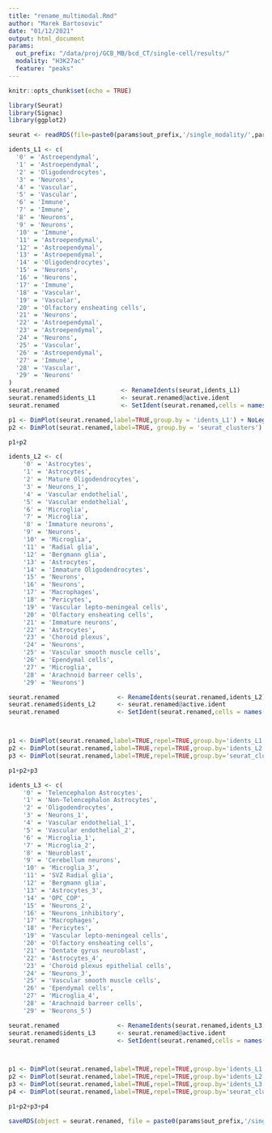 ```yaml
---
title: "rename_multimodal.Rmd"
author: "Marek Bartosovic"
date: "01/12/2021"
output: html_document
params:
  out_prefix: "/data/proj/GCB_MB/bcd_CT/single-cell/results/"
  modality: "H3K27ac"
  feature: "peaks"
---
```


```r
knitr::opts_chunk$set(echo = TRUE)
```   


```r
library(Seurat)
library(Signac)
library(ggplot2)
```

```r
seurat <- readRDS(file=paste0(params$out_prefix,'/single_modality/',params$modality,'/seurat/',params$feature,'/Seurat_object_clustered.Rds'))
```


```r
idents_L1 <- c(
  '0' = 'Astroependymal',
  '1' = 'Astroependymal',
  '2' = 'Oligodendrocytes',
  '3' = 'Neurons',
  '4' = 'Vascular',
  '5' = 'Vascular',
  '6' = 'Immune',
  '7' = 'Immune',
  '8' = 'Neurons',
  '9' = 'Neurons',
  '10' = 'Immune',
  '11' = 'Astroependymal',
  '12' = 'Astroependymal',
  '13' = 'Astroependymal',
  '14' = 'Oligodendrocytes',
  '15' = 'Neurons',
  '16' = 'Neurons',
  '17' = 'Immune',
  '18' = 'Vascular',
  '19' = 'Vascular',
  '20' = 'Olfactory ensheating cells',
  '21' = 'Neurons',
  '22' = 'Astroependymal',
  '23' = 'Astroependymal',
  '24' = 'Neurons',
  '25' = 'Vascular',
  '26' = 'Astroependymal',
  '27' = 'Immune',
  '28' = 'Vascular',
  '29' = 'Neurons'
)
seurat.renamed                 <- RenameIdents(seurat,idents_L1)
seurat.renamed$idents_L1       <- seurat.renamed@active.ident
seurat.renamed                 <- SetIdent(seurat.renamed,cells = names(seurat.renamed$seurat_clusters), value = seurat.renamed$seurat_clusters)

p1 <- DimPlot(seurat.renamed,label=TRUE,group.by = 'idents_L1') + NoLegend()
p2 <- DimPlot(seurat.renamed,label=TRUE, group.by = 'seurat_clusters') + NoLegend()

p1+p2
```




```r
idents_L2 <- c(
    '0' = 'Astrocytes',
    '1' = 'Astrocytes',
    '2' = 'Mature Oligodendrocytes',
    '3' = 'Neurons_1',
    '4' = 'Vascular endothelial',
    '5' = 'Vascular endothelial',
    '6' = 'Microglia',
    '7' = 'Microglia',
    '8' = 'Immature neurons',
    '9' = 'Neurons',
    '10' = 'Microglia',
    '11' = 'Radial glia',
    '12' = 'Bergmann glia',
    '13' = 'Astrocytes',
    '14' = 'Immature Oligodendrocytes',
    '15' = 'Neurons',
    '16' = 'Neurons',
    '17' = 'Macrophages',
    '18' = 'Pericytes',
    '19' = 'Vascular lepto-meningeal cells',
    '20' = 'Olfactory ensheating cells',
    '21' = 'Immature neurons',
    '22' = 'Astrocytes',
    '23' = 'Choroid plexus',
    '24' = 'Neurons',
    '25' = 'Vascular smooth muscle cells',
    '26' = 'Ependymal cells',
    '27' = 'Microglia',
    '28' = 'Arachnoid barreer cells',
    '29' = 'Neurons')

seurat.renamed                <- RenameIdents(seurat.renamed,idents_L2)
seurat.renamed$idents_L2      <- seurat.renamed@active.ident
seurat.renamed                <- SetIdent(seurat.renamed,cells = names(seurat.renamed$seurat_clusters), value = seurat.renamed$seurat_clusters)



p1 <- DimPlot(seurat.renamed,label=TRUE,repel=TRUE,group.by='idents_L1', label.size = 2.5) + NoLegend()
p2 <- DimPlot(seurat.renamed,label=TRUE,repel=TRUE,group.by='idents_L2', label.size = 2.5) + NoLegend()
p3 <- DimPlot(seurat.renamed,label=TRUE,repel=TRUE,group.by='seurat_clusters',label.size = 2.5) + NoLegend()

p1+p2+p3
```



```r
idents_L3 <- c(
    '0' = 'Telencephalon Astrocytes',
    '1' = 'Non-Telencephalon Astrocytes',
    '2' = 'Oligodendrocytes',
    '3' = 'Neurons_1',
    '4' = 'Vascular endothelial_1',
    '5' = 'Vascular endothelial_2',
    '6' = 'Microglia_1',
    '7' = 'Microglia_2',
    '8' = 'Neuroblast',
    '9' = 'Cerebellum neurons',
    '10' = 'Microglia_3',
    '11' = 'SVZ Radial glia',
    '12' = 'Bergmann glia',
    '13' = 'Astrocytes_3',
    '14' = 'OPC_COP',
    '15' = 'Neurons_2',
    '16' = 'Neurons_inhibitory',
    '17' = 'Macrophages',
    '18' = 'Pericytes',
    '19' = 'Vascular lepto-meningeal cells',
    '20' = 'Olfactory ensheating cells',
    '21' = 'Dentate gyrus neuroblast',
    '22' = 'Astrocytes_4',
    '23' = 'Choroid plexus epithelial cells',
    '24' = 'Neurons_3',
    '25' = 'Vascular smooth muscle cells',
    '26' = 'Ependymal cells',
    '27' = 'Microglia_4',
    '28' = 'Arachnoid barreer cells',
    '29' = 'Neurons_5')

seurat.renamed                <- RenameIdents(seurat.renamed,idents_L3)
seurat.renamed$idents_L3      <- seurat.renamed@active.ident
seurat.renamed                <- SetIdent(seurat.renamed,cells = names(seurat.renamed$seurat_clusters), value = seurat.renamed$seurat_clusters)



p1 <- DimPlot(seurat.renamed,label=TRUE,repel=TRUE,group.by='idents_L1', label.size = 2.5) + NoLegend()
p2 <- DimPlot(seurat.renamed,label=TRUE,repel=TRUE,group.by='idents_L2', label.size = 2.5) + NoLegend()
p3 <- DimPlot(seurat.renamed,label=TRUE,repel=TRUE,group.by='idents_L3', label.size = 2.5) + NoLegend()
p4 <- DimPlot(seurat.renamed,label=TRUE,repel=TRUE,group.by='seurat_clusters',label.size = 2.5) + NoLegend()

p1+p2+p3+p4
```

```r
saveRDS(object = seurat.renamed, file = paste0(params$out_prefix,'/single_modality/',params$modality,'/seurat/',params$fe,'/Seurat_object_clustered_renamed.Rds'))
```
